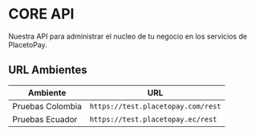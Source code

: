 # CORE API

Nuestra API para administrar el nucleo de tu negocio en los servicios de PlacetoPay.

## URL Ambientes

| Ambiente | URL |
| --- | --- |
| Pruebas Colombia | `https://test.placetopay.com/rest` |
| Pruebas Ecuador | `https://test.placetopay.ec/rest` |
